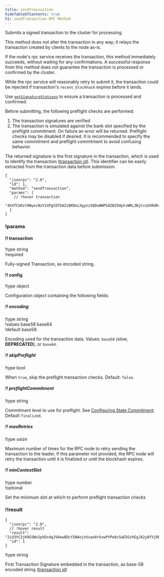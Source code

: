 ```yaml
---
title: sendTransaction
hideTableOfContents: true
h1: sendTransaction RPC Method
---
```


Submits a signed transaction to the cluster for processing.

This method does not alter the transaction in any way; it relays the transaction
created by clients to the node as-is.

If the node's rpc service receives the transaction, this method immediately
succeeds, without waiting for any confirmations. A successful response from this
method does not guarantee the transaction is processed or confirmed by the
cluster.

While the rpc service will reasonably retry to submit it, the transaction could
be rejected if transaction's `recent_blockhash` expires before it lands.

Use [`getSignatureStatuses`](/docs/rpc/http/getsignaturestatuses) to ensure a
transaction is processed and confirmed.

Before submitting, the following preflight checks are performed:

1. The transaction signatures are verified
2. The transaction is simulated against the bank slot specified by the preflight
   commitment. On failure an error will be returned. Preflight checks may be
   disabled if desired. It is recommended to specify the same commitment and
   preflight commitment to avoid confusing behavior.

The returned signature is the first signature in the transaction, which is used
to identify the transaction
([transaction id](/docs/references/terminology#transaction-id)). This identifier
can be easily extracted from the transaction data before submission.

<HTTPMethod>

```jsonc !!request
{
  "jsonrpc": "2.0",
  "id": 1,
  "method": "sendTransaction",
  "params": [
    // !hover transaction
    "4hXTCkRzt9WyecNzV1XPgCDfGAZzQKNxLXgynz5QDuWWPSAZBZSHptvWRL3BjCvzUXRdKvHL2b7yGrRQcWyaqsaBCncVG7BFggS8w9snUts67BSh3EqKpXLUm5UMHfD7ZBe9GhARjbNQMLJ1QD3Spr6oMTBU6EhdB4RD8CP2xUxr2u3d6fos36PD98XS6oX8TQjLpsMwncs5DAMiD4nNnR8NBfyghGCWvCVifVwvA8B8TJxE1aiyiv2L429BCWfyzAme5sZW8rDb14NeCQHhZbtNqfXhcp2tAnaAT"
  ]
}
```

### !params

#### !! transaction

!type string  
!required

Fully-signed Transaction, as encoded string.

#### !! config

!type object

Configuration object containing the following fields:

##### !! encoding

!type string  
!values base58 base64  
!default base58

Encoding used for the transaction data. Values: `base58` (_slow_,
**DEPRECATED**), or `base64`.

##### !! skipPreflight

!type bool

When `true`, skip the preflight transaction checks. Default: `false`.

##### !! preflightCommitment

!type string

Commitment level to use for preflight. See
[Configuring State Commitment](/docs/rpc/index.mdx#configuring-state-commitment).
Default `finalized`.

##### !! maxRetries

!type usize

Maximum number of times for the RPC node to retry sending the transaction to the
leader. If this parameter not provided, the RPC node will retry the transaction
until it is finalized or until the blockhash expires.

##### !! minContextSlot

!type number  
!optional

Set the minimum slot at which to perform preflight transaction checks

### !!result

```jsonc !response
{
  "jsonrpc": "2.0",
  // !hover result
  "result": "2id3YC2jK9G5Wo2phDx4gJVAew8DcY5NAojnVuao8rkxwPYPe8cSwE5GzhEgJA2y8fVjDEo6iR6ykBvDxrTQrtpb",
  "id": 1
}
```

!type string

First Transaction Signature embedded in the transaction, as base-58 encoded
string ([transaction id](/docs/references/terminology#transaction-id))

</HTTPMethod>

